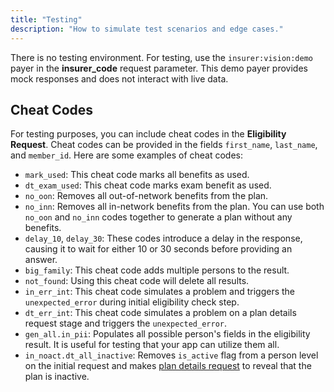 ```yaml
---
title: "Testing"
description: "How to simulate test scenarios and edge cases."
---
```


There is no testing environment. For testing, use the `insurer:vision:demo` payer in the **insurer_code** request parameter. This demo payer provides mock responses and does not interact with live data.

## Cheat Codes

For testing purposes, you can include cheat codes in the **Eligibility Request**. Cheat codes can be provided in the fields `first_name`, `last_name`, and `member_id`. Here are some examples of cheat codes:

- `mark_used`: This cheat code marks all benefits as used.
- `dt_exam_used`: This cheat code marks exam benefit as used.
- `no_oon`: Removes all out-of-network benefits from the plan.
- `no_inn`: Removes all in-network benefits from the plan. You can use both `no_oon` and `no_inn` codes together to generate a plan without any benefits.
- `delay_10`, `delay_30`: These codes introduce a delay in the response, causing it to wait for either 10 or 30 seconds before providing an answer.
- `big_family`: This cheat code adds multiple persons to the result.
- `not_found`: Using this cheat code will delete all results.
- `in_err_int`: This cheat code simulates a problem and triggers the `unexpected_error` during initial eligibility check step.
- `dt_err_int`: This cheat code simulates a problem on a plan details request stage and triggers the `unexpected_error`.
- `gen_all.in_pii`: Populates all possible person's fields in the eligibility result. It is useful for testing that your app can utilize them all.
- `in_noact.dt_all_inactive`: Removes `is_active` flag from a person level on the initial request and makes [plan details request](/api-reference/endpoint/eligibility_details_request) to reveal that the plan is inactive.